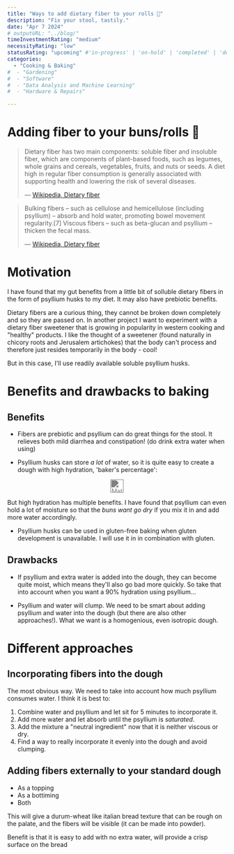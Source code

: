 ```yaml
---
title: "Ways to add dietary fiber to your rolls 🥯"
description: "Fix your stool, tastily."
date: "Apr 7 2024"
# outputURL: "../blog/"
timeInvestmentRating: "medium"  
necessityRating: "low"
statusRating: "upcoming" #'in-progress' | 'on-hold' | 'completed' | 'delayed' | 'upcoming' | 'cancelled' | 'under-review' | 'needs-attention' | 'awaiting-feedback' | 'testing-phase' | 'polishing'
categories:
  - "Cooking & Baking"
#  - "Gardening"
#  - "Software"
#  - "Data Analysis and Machine Learning"
#  - "Hardware & Repairs"

---
```


# Adding fiber to your buns/rolls 🥯

> Dietary fiber has two main components: soluble fiber and insoluble fiber, which are components of plant-based foods, such as legumes, whole grains and cereals, vegetables, fruits, and nuts or seeds. A diet high in regular fiber consumption is generally associated with supporting health and lowering the risk of several diseases.  
> 
> — [Wikipedia, Dietary fiber](https://en.wikipedia.org/wiki/Dietary_fiber)

> Bulking fibers – such as cellulose and hemicellulose (including psyllium) – absorb and hold water, promoting bowel movement regularity.[7] Viscous fibers – such as beta-glucan and psyllium – thicken the fecal mass.  
> 
> — [Wikipedia, Dietary fiber](https://en.wikipedia.org/wiki/Dietary_fiber)

# Motivation
I have found that my gut benefits from a little bit of solluble dietary fibers in the form of psyllium husks to my diet. It may also have prebiotic benefits.

Dietary fibers are a curious thing, they cannot be broken down completely and so they are passed on. In another project I want to experiment with a dietary fiber sweetener that is growing in popularity in western cooking and "healthy" products. I like the thought of a sweetener (found naturally in chicory roots and Jerusalem artichokes) that the body can't process and therefore just resides temporarily in the body - cool!

But in this case, I'll use readily available soluble psyllium husks.

# Benefits and drawbacks to baking
## Benefits

- Fibers are prebiotic and psyllium can do great things for the stool. It relieves both mild diarrhea and constipation! (do drink extra water when using)

- Psyllium husks can store _a lot_ of water, so it is quite easy to create a dough with high hydration,  'baker's percentage': 
<center><img style="filter: invert(50%);" src="https://wikimedia.org/api/rest_v1/media/math/render/svg/d456bb122a2574b988545e87fd3ee97f0ccf4295" alt="Math Formula, baker's percentage" height="30px"/></center>

But high hydration has multiple benefits. I have found that psyllium can even hold a lot of moisture so that the _buns want go dry_ if you mix it in and add more water accordingly.

- Psyllium husks can be used in gluten-free baking when gluten development is unavailable. I will use it in in combination with gluten.

## Drawbacks
- If psyllium and extra water is added into the dough, they can become quite moist, which means they'll also go bad more quickly. So take that into account when you want a 90% hydration using psyllium...

- Psyllium and water will clump.  We need to be smart about adding psyllium and water into the dough (but there are also other approaches!). What we want is a homogenious, even isotropic dough.


# Different approaches
## Incorporating fibers into the dough
The most obvious way. We need to take into account how much psyllium consumes water. I think it is best to:
1. Combine water and psyllium and let sit for 5 minutes to incorporate it. 
2. Add more water and let absorb until the psyllium is _saturated_.
3. Add the mixture a "neutral ingredient" now that it is neither viscous or dry.
4. Find a way to really incorporate it evenly into the dough and avoid clumping.

## Adding fibers externally to your standard dough
- As a topping
- As a bottiming
- Both

This will give a durum-wheat like italian bread texture that can be rough on the palate, and the fibers will be visible (it can be made into powder).

Benefit is that it is easy to add with no extra water, will provide a crisp surface on the bread 